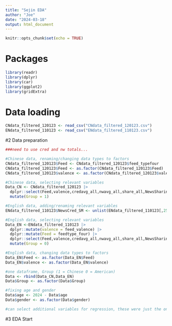 ```yaml
---
title: "Sejin EDA"
author: "Joe"
date: "2024-03-18"
output: html_document
---
```


```r
knitr::opts_chunk$set(echo = TRUE)
```
# Packages
```r
library(readr)
library(dplyr)
library(car)
library(ggplot2)
library(gridExtra)
```

# Data loading
```r
CNdata_filtered_120123 <- read_csv("CNdata_filtered_120123.csv")
ENdata_filtered_110123 <- read_csv("ENdata_filtered_110123.csv")
```

#2 Data preparation

```r
###need to use cred and nw totals... 

#Chinese data, renaming/changing data types to factors
CNdata_filtered_120123$Feed <- CNdata_filtered_120123$feed_typefour
CNdata_filtered_120123$Feed <- as.factor(CNdata_filtered_120123$Feed)
CNdata_filtered_120123$valence <- as.factor(CNdata_filtered_120123$valence)

#Chinese data, selecting relevant variables
Data_CN <- CNdata_filtered_120123 |> 
  dplyr::select(Feed,valence,credavg_all,nwavg_all,share_all,NewsSharing_SM,NewsCred_SM,AI_acceptance,GenTech_op,gender,age) |> 
  mutate(Group = 1)

#English data, adding/renaming relevant variables
ENdata_filtered_110123$NewsCred_SM <- unlist(ENdata_filtered_110123[,255])#rename to match CN data

#English data, selecting relevant variables
Data_EN <-ENdata_filtered_110123 |> 
  dplyr::mutate(valence = feed_valence) |>
  dplyr::mutate(Feed = feedtype_four) |> 
  dplyr::select(Feed,valence,credavg_all,nwavg_all,share_all,NewsSharing_SM,NewsCred_SM,AI_acceptance,GenTech_op,gender,age) |> 
  mutate(Group = 0)

#English data, changing data types to factors
Data_EN$Feed <- as.factor(Data_EN$Feed)
Data_EN$valence <- as.factor(Data_EN$valence)

#one dataframe, Group (1 = Chinese 0 = American)
Data <- rbind(Data_CN,Data_EN)
Data$Group <- as.factor(Data$Group)

#fixing age and gender
Data$age <- 2024 - Data$age
Data$gender <- as.factor(Data$gender)

#can select additional variables for regression, these were just the ones that stuck out as easy to add
```

#3 EDA Start
```r


```

